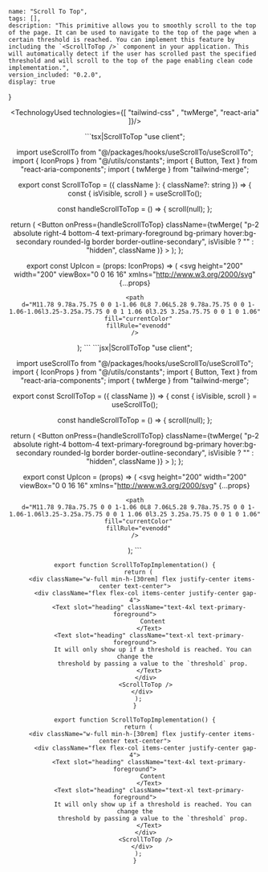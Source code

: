 
    name: "Scroll To Top",
    tags: [],
    description: "This primitive allows you to smoothly scroll to the top of the page. It can be used to navigate to the top of the page when a certain threshold is reached. You can implement this feature by including the `<ScrollToTop />` component in your application. This will automatically detect if the user has scrolled past the specified threshold and will scroll to the top of the page enabling clean code implementation.",
    version_included: "0.2.0",
    display: true
}

<Wrapper>

<ImportsWrapper>

</ImportsWrapper>

<Header />
<Preview> 

<Display>
<ScrollToTopImplementation/>
</Display>

</Preview>

<Implementation>


<TechnologyUsed technologies={[ "tailwind-css" , "twMerge", "react-aria" ]}/>

<CodeBlock> 
```tsx|ScrollToTop
"use client";

import useScrollTo from "@/packages/hooks/useScrollTo/useScrollTo";
import { IconProps } from "@/utils/constants";
import { Button, Text } from "react-aria-components";
import { twMerge } from "tailwind-merge";

export const ScrollToTop = ({ className }: { className?: string }) => {
  const { isVisible, scroll } = useScrollTo();

  const handleScrollToTop = () => {
    scroll(null);
  };

  return (
    <Button
      onPress={handleScrollToTop}
      className={twMerge(
        "p-2 absolute right-4 bottom-4 text-primary-foreground bg-primary hover:bg-secondary rounded-lg border border-outline-secondary",
        isVisible ? "" : "hidden",
        className
      )}
    >
      <UpIcon className="w-6 h-6" />
    </Button>
  );
};

export const UpIcon = (props: IconProps) => (
  <svg
    height="200"
    width="200"
    viewBox="0 0 16 16"
    xmlns="http://www.w3.org/2000/svg"
    {...props}
  >
    <path
      d="M11.78 9.78a.75.75 0 0 1-1.06 0L8 7.06L5.28 9.78a.75.75 0 0 1-1.06-1.06l3.25-3.25a.75.75 0 0 1 1.06 0l3.25 3.25a.75.75 0 0 1 0 1.06"
      fill="currentColor"
      fillRule="evenodd"
    />
  </svg>
);
```
```jsx|ScrollToTop
"use client";

import useScrollTo from "@/packages/hooks/useScrollTo/useScrollTo";
import { IconProps } from "@/utils/constants";
import { Button, Text } from "react-aria-components";
import { twMerge } from "tailwind-merge";

export const ScrollToTop = ({ className }) => {
  const { isVisible, scroll } = useScrollTo();

  const handleScrollToTop = () => {
    scroll(null);
  };

  return (
    <Button
      onPress={handleScrollToTop}
      className={twMerge(
        "p-2 absolute right-4 bottom-4 text-primary-foreground bg-primary hover:bg-secondary rounded-lg border border-outline-secondary",
        isVisible ? "" : "hidden",
        className
      )}
    >
      <UpIcon className="w-6 h-6" />
    </Button>
  );
};

export const UpIcon = (props) => (
  <svg
    height="200"
    width="200"
    viewBox="0 0 16 16"
    xmlns="http://www.w3.org/2000/svg"
    {...props}
  >
    <path
      d="M11.78 9.78a.75.75 0 0 1-1.06 0L8 7.06L5.28 9.78a.75.75 0 0 1-1.06-1.06l3.25-3.25a.75.75 0 0 1 1.06 0l3.25 3.25a.75.75 0 0 1 0 1.06"
      fill="currentColor"
      fillRule="evenodd"
    />
  </svg>
);
```

```tsx|Implementation
export function ScrollToTopImplementation() {
  return (
    <div className="w-full min-h-[30rem] flex justify-center items-center text-center">
      <div className="flex flex-col items-center justify-center gap-4">
        <Text slot="heading" className="text-4xl text-primary-foreground">
          Content
        </Text>
        <Text slot="heading" className="text-xl text-primary-foreground">
          It will only show up if a threshold is reached. You can change the
          threshold by passing a value to the `threshold` prop.
        </Text>
      </div>
      <ScrollToTop />
    </div>
  );
}
```
```jsx|Implementation
export function ScrollToTopImplementation() {
  return (
    <div className="w-full min-h-[30rem] flex justify-center items-center text-center">
      <div className="flex flex-col items-center justify-center gap-4">
        <Text slot="heading" className="text-4xl text-primary-foreground">
          Content
        </Text>
        <Text slot="heading" className="text-xl text-primary-foreground">
          It will only show up if a threshold is reached. You can change the
          threshold by passing a value to the `threshold` prop.
        </Text>
      </div>
      <ScrollToTop />
    </div>
  );
}
```
</CodeBlock>

</Implementation>
</Wrapper>
